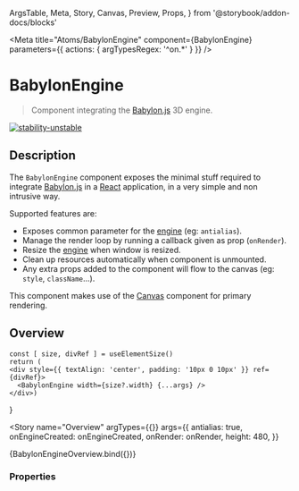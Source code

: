   ArgsTable,
  Meta,
  Story,
  Canvas,
  Preview,
  Props,
} from '@storybook/addon-docs/blocks'

<Meta
  title="Atoms/BabylonEngine"
  component={BabylonEngine}
  parameters={{ actions: { argTypesRegex: '^on.*' } }}
/>

# BabylonEngine

> Component integrating the [Babylon.js](https://www.babylonjs.com/) 3D engine.

[![stability-unstable](https://img.shields.io/badge/stability-unstable-yellow.svg)](https://github.com/emersion/stability-badges#unstable)

## Description

The `BabylonEngine` component exposes the minimal stuff required to integrate [Babylon.js](https://www.babylonjs.com/) in a [React](https://reactjs.org/) application, in a
very simple and non intrusive way.

Supported features are:

- Exposes common parameter for the [engine](https://doc.babylonjs.com/typedoc/classes/babylon.engine) (eg: `antialias`).
- Manage the render loop by running a callback given as prop (`onRender`).
- Resize the [engine](https://doc.babylonjs.com/typedoc/classes/babylon.engine) when window is resized.
- Clean up resources automatically when component is unmounted.
- Any extra props added to the component will flow to the canvas (eg: `style`, `className`...).

This component makes use of the [Canvas](/docs/atoms-canvas--overview) component for primary rendering.

## Overview

    const [ size, divRef ] = useElementSize()
    return (
    <div style={{ textAlign: 'center', padding: '10px 0 10px' }} ref={divRef}>
      <BabylonEngine width={size?.width} {...args} />
    </div>)
}

<Story
  name="Overview"
  argTypes={{}}
  args={{
    antialias: true,
    onEngineCreated: onEngineCreated,
    onRender: onRender,
    height: 480,
  }}
>
  {BabylonEngineOverview.bind({})}
</Story>

### Properties

<ArgsTable story="Overview" />
